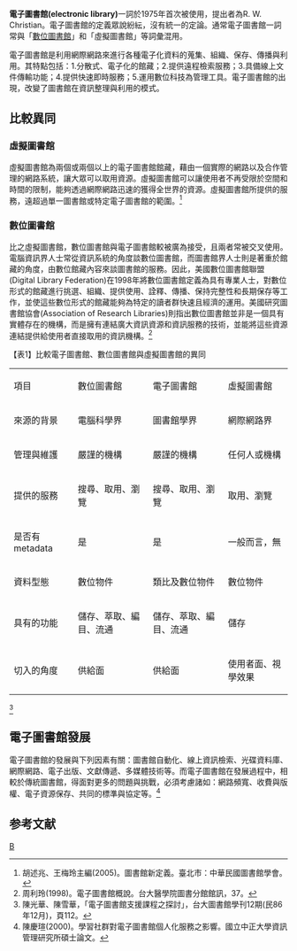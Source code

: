 {{noteTA
|G1 = IT
|1=zh-cn:网络; zh-hk:網絡; zh-sg:网络; zh-tw:網路;
}}
'''電子圖書館(electronic library)'''一詞於1975年首次被使用，提出者為R. W. Christian。電子圖書館的定義眾說紛紜，沒有統一的定論。通常電子圖書館一詞常與「[[數位圖書館|數位圖書館]]」和「虛擬圖書館」等詞彙混用。

電子圖書館是利用網際網路來進行各種電子化資料的蒐集、組織、保存、傳播與利用。其特點包括：1.分散式、電子化的館藏；2.提供遠程檢索服務；3.具備線上文件傳輸功能；4.提供快速即時服務；5.運用數位科技為管理工具。電子圖書館的出現，改變了圖書館在資訊整理與利用的模式。

== 比較異同 ==
=== 虛擬圖書館 ===
虛擬圖書館為兩個或兩個以上的電子圖書館館藏，藉由一個實際的網路以及合作管理的網路系統，讓大眾可以取用資源。虛擬圖書館可以讓使用者不再受限於空間和時間的限制，能夠透過網際網路迅速的獲得全世界的資源。虛擬圖書館所提供的服務，遠超過單一圖書館或特定電子圖書館的範圍。<ref>胡述兆、王梅玲主編(2005)。圖書館新定義。臺北市：中華民國圖書館學會。</ref>

=== 數位圖書館 ===
{{main|數位圖書館}}
比之虛擬圖書館，數位圖書館與電子圖書館較被廣為接受，且兩者常被交叉使用。電腦資訊界人士常從資訊系統的角度談數位圖書館，而圖書館界人士則是著重於館藏的角度，由數位館藏內容來談圖書館的服務。因此，美國數位圖書館聯盟(Digital Library Federation)在1998年將數位圖書館定義為具有專業人士，對數位形式的館藏進行挑選、組織、提供使用、詮釋、傳播、保持完整性和長期保存等工作，並使這些數位形式的館藏能夠為特定的讀者群快速且經濟的運用。美國研究圖書館協會(Association of Research Libraries)則指出數位圖書館並非是一個具有實體存在的機構，而是擁有連結廣大資訊資源和資訊服務的技術，並能將這些資源連結提供給使用者直接取用的資訊機構。<ref>周利玲(1998)。電子圖書館概說。台大醫學院圖書分館館訊，37。</ref>

【表1】比較電子圖書館、數位圖書館與虛擬圖書館的異同
{| border="1" 
|- 
| 項目 ||  數位圖書館 || 電子圖書館 || 虛擬圖書館
|- 
| 來源的背景 || 電腦科學界  || 圖書館學界 || 網際網路界
|- 
| 管理與維護 || 嚴謹的機構  || 嚴謹的機構 || 任何人或機構
|- 
| 提供的服務 || 搜尋、取用、瀏覽  || 搜尋、取用、瀏覽 || 取用、瀏覽
|- 
| 是否有metadata || 是  || 是 || 一般而言，無
|- 
| 資料型態 || 數位物件  || 類比及數位物件 || 數位物件
|- 
| 具有的功能 || 儲存、萃取、編目、流通  || 儲存、萃取、編目、流通 || 儲存
|- 
| 切入的角度 || 供給面  || 供給面 || 使用者面、視學效果
|}
<ref>陳光華、陳雪華，「電子圖書館支援課程之探討」，台大圖書館學刊12期(民86年12月)，頁112。</ref>

== 電子圖書館發展 ==
電子圖書館的發展與下列因素有關：圖書館自動化、線上資訊檢索、光碟資料庫、網際網路、電子出版、文獻傳遞、多媒體技術等。而電子圖書館在發展過程中，相較於傳統圖書館，得面對更多的問題與挑戰，必須考慮諸如：網路頻寬、收費與版權、電子資源保存、共同的標準與協定等。<ref>陳慶瑄(2000)。學習社群對電子圖書館個人化服務之影響。國立中正大學資訊管理研究所碩士論文。 </ref>

==参考文献==
<div class="references-small">
<references />
</div>

[[Category:图书馆类型|B]]